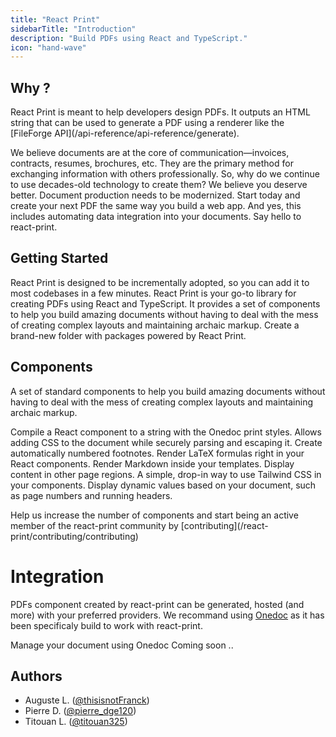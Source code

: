 ```yaml
---
title: "React Print"
sidebarTitle: "Introduction"
description: "Build PDFs using React and TypeScript."
icon: "hand-wave"
---
```


## Why ?

<Callout intent='note' title='React Print outputs an HTML string'>
  React Print is meant to help developers design PDFs. It outputs an HTML string that can be used to generate a PDF using a renderer like the [FileForge API](/api-reference/api-reference/generate).
</Callout>

We believe documents are at the core of communication—invoices, contracts, resumes, brochures, etc. They are the primary method for exchanging information with others professionally. So, why do we continue to use decades-old technology to create them? We believe you deserve better. Document production needs to be modernized. Start today and create your next PDF the same way you build a web app. And yes, this includes automating data integration into your documents. Say hello to react-print.

## Getting Started

React Print is designed to be incrementally adopted, so you can add it to most codebases in a few minutes.
<Callout intent='launch' title='React Print'>
React Print is your go-to library for creating PDFs using React and TypeScript. It provides a set of components to help you build amazing documents without having to deal with the mess of creating complex layouts and maintaining archaic markup.
</Callout>
<Card title="Set up" icon="hammer" href="/react-print/welcome/setup">
  Create a brand-new folder with packages powered by React Print.
</Card>

## Components

A set of standard components to help you build amazing documents without having to deal with the mess of creating complex layouts and maintaining archaic markup.

<Cards><Card title="compile" icon="fa-solid fa-code" href="/react-print/components/compile">
    Compile a React component to a string with the Onedoc print styles.
  </Card><Card title="CSS" icon="fa-brands fa-css3-alt" href="/react-print/components/css">
    Allows adding CSS to the document while securely parsing and escaping it.
  </Card><Card title="Footnote" icon="fa-solid fa-info" href="/react-print/components/footnote">
    Create automatically numbered footnotes.
  </Card><Card title="LaTeX" icon="fa-solid fa-square-root-variable" href="/react-print/components/latex">
    Render LaTeX formulas right in your React components.
  </Card><Card title="Markdown" icon="fa-brands fa-markdown" href="/react-print/components/markdown">
    Render Markdown inside your templates.
  </Card><Card title="Shell" icon="fa-solid fa-border-all" href="/react-print/components/shell">
    Display content in other page regions.
  </Card><Card title="Tailwind" icon="fa-solid fa-wind" href="/react-print/components/tailwind">
    A simple, drop-in way to use Tailwind CSS in your components.
  </Card><Card title="Variables" icon="fa-solid fa-subscript" href="/react-print/components/variables">
    Display dynamic values based on your document, such as page numbers and running headers.
  </Card></Cards>

<Note>
  Help us increase the number of components and start being an active member of
  the react-print community by [contributing](/react-print/contributing/contributing)
</Note>

# Integration

PDFs component created by react-print can be generated, hosted (and more) with your preferred providers. We recommand using [Onedoc](/integrations/onedoc) as it has been specificaly build to work with react-print.

<CardGroup>
  <Card title="Onedoc" href="/integrations/onedoc">
    Manage your document using Onedoc
  </Card>
  <Card title="Others" href="/integrations/onedoc">
    Coming soon ..
  </Card>

</CardGroup>

## Authors

- Auguste L. ([@thisisnotFranck](https://twitter.com/thisisnotfranck))
- Pierre D. ([@pierre_dge120](https://twitter.com/pedro_dge120))
- Titouan L. ([@titouan325](https://twitter.com/titouan325))


